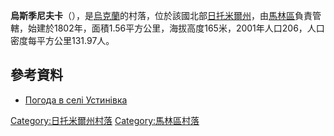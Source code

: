 {{coord|50|44|53|N|29|0|10|E|scale:30000|display=title}}

'''烏斯季尼夫卡'''（{{lang-uk|Устинівка}}），是[[烏克蘭|烏克蘭]]的村落，位於該國北部[[日托米爾州|日托米爾州]]，由[[馬林區|馬林區]]負責管轄，始建於1802年，面積1.56平方公里，海拔高度165米，2001年人口206，人口密度每平方公里131.97人。

==參考資料==
* [http://weather.in.ua/ua/zhitomirskaja/26978 Погода в селі Устинівка] {{Wayback|url=http://weather.in.ua/ua/zhitomirskaja/26978 |date=20111219162414 }}

{{DEFAULTSORT:Устинівка}}
[[Category:日托米爾州村落|Category:日托米爾州村落]]
[[Category:馬林區村落|Category:馬林區村落]]


{{Zhytomyr-geo-stub}}